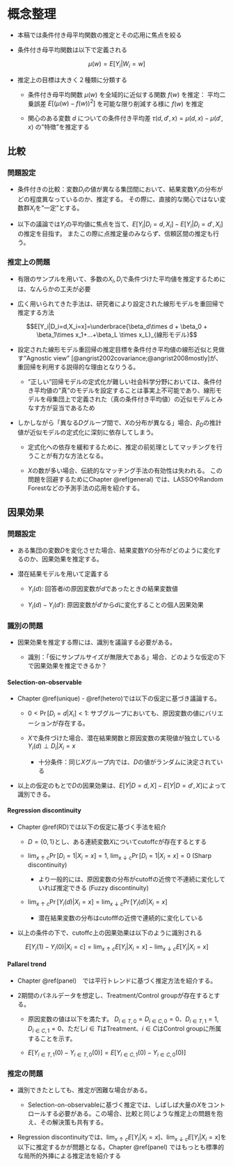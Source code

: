 # 概念整理 {#intro}

- 本稿では条件付き母平均関数の推定とその応用に焦点を絞る

- 条件付き母平均関数は以下で定義される

$$\mu(w)=E[Y_i|W_i=w]$$

- 推定上の目標は大きく２種類に分類する

  - 条件付き母平均関数 $\mu(w)$ を全域的に近似する関数 $f(w)$ を推定： 平均二乗誤差 $E[(\mu(w) - f(w))^2]$ を可能な限り削減する様に $f(w)$ を推定

  - 関心のある変数 $d$ についての条件付き平均差 $\tau(d,d',x)=\mu(d,x)-\mu(d',x)$ の”特徴”を推定する


## 比較 {#comparison}

### 問題設定

- 条件付きの比較：変数$D_i$の値が異なる集団間において、結果変数$Y_i$の分布がどの程度異なっているのか、推定する。
その際に、直接的な関心ではない変数群$X_i$を”一定”とする。

- 以下の議論では$Y_i$の平均値に焦点を当て、$E[Y_i|D_i=d,X_i]-E[Y_i|D_i=d',X_i]$の推定を目指す。
またこの際に点推定量のみならず、信頼区間の推定も行う。

### 推定上の問題

- 有限のサンプルを用いて、多数の$X_i,D_i$で条件づけた平均値を推定するためには、なんらかの工夫が必要

- 広く用いられてきた手法は、研究者により設定された線形モデルを重回帰で推定する方法

$$E[Y_i|D_i=d,X_i=x]=\underbrace{\beta_d\times d + \beta_0 + \beta_1\times x_1+...+\beta_L \times x_L}_{線形モデル}$$

- 設定された線形モデル重回帰の推定目標を条件付き平均値の線形近似と見做す"Agnostic view" [@angrist2002covariance;@angrist2008mostly]が、重回帰を利用する説得的な理由となりうる。

  - ”正しい”回帰モデルの定式化が難しい社会科学分野においては、条件付き平均値の”真”のモデルを設定することは事実上不可能であり、線形モデルを母集団上で定義された（真の条件付き平均値）の近似モデルとみなす方が妥当であるため

- しかしながら「異なる$D$グループ間で、$X$の分布が異なる」場合、$\beta_D$の推計値が近似モデルの定式化に深刻に依存してしまう。

  - 定式化への依存を緩和するために、推定の前処理としてマッチングを行うことが有力な方法となる。
  
  - $X$の数が多い場合、伝統的なマッチング手法の有効性は失われる。
この問題を回避するためにChapter \@ref(general) では、LASSOやRandom Forestなどの予測手法の応用を紹介する。

## 因果効果 {#causal}

### 問題設定

- ある集団の変数$D$を変化させた場合、結果変数$Y$の分布がどのように変化するのか、因果効果を推定する。

- 潜在結果モデルを用いて定義する

  - $Y_i(d)$: 回答者$i$の原因変数が$d$であったときの結果変数値
  
  - $Y_i(d)-Y_i(d')$: 原因変数が$d'$から$d$に変化することの個人因果効果

### 識別の問題

- 因果効果を推定する際には、識別を議論する必要がある。

  - 識別：「仮にサンプルサイズが無限大である」場合、どのような仮定の下で因果効果を推定できるか？

#### Selection-on-observable
  
- Chapter \@ref(unique) - \@ref(hetero)では以下の仮定に基づき議論する。

  - $0<\Pr[D_i=d|X_i]<1$: サブグループにおいても、原因変数の値にバリエーションが存在する。
  
  - $X$で条件づけた場合、潜在結果関数と原因変数の実現値が独立している$Y_i(d)\perp D_i|X_i=x$
  
    - 十分条件：同じ$X$グループ内では、$D$の値がランダムに決定されている

- 以上の仮定のもとで$D$の因果効果は、$E[Y|D=d,X]-E[Y|D=d',X]$によって識別できる。

#### Regression discontinuity

- Chapter \@ref(RD)では以下の仮定に基づく手法を紹介

  - $D=\{0,1\}$とし、ある連続変数$X$についてcutoff$c$が存在するとする
  
  - $\lim_{x\uparrow c}\Pr[D_i=1|X_i=x]=1$, $\lim_{x\downarrow c}\Pr[D_i=1|X_i=x]=0$ (Sharp discontinuity)
  
    - より一般的には、原因変数の分布がcutoffの近傍で不連続に変化していれば推定できる (Fuzzy discontinuity)
    
  - $\lim_{x\uparrow c}\Pr[Y_i(d)|X_i=x]= \lim_{x\downarrow c}\Pr[Y_i(d)|X_i=x]$
  
    - 潜在結果変数の分布はcutofffの近傍で連続的に変化している

- 以上の条件の下で、cutoff$c$上の因果効果は以下のように識別される

$$E[Y_i(1)-Y_i(0)|X_i=c]=\lim_{x\uparrow c}E[Y_i|X_i=x]-\lim_{x\downarrow c}E[Y_i|X_i=x]$$

#### Pallarel trend

- Chapter \@ref(panel)　では平行トレンドに基づく推定方法を紹介する。

- 2期間のパネルデータを想定し、Treatment/Control groupが存在するとする。

  - 原因変数の値は以下を満たす。 $D_{i\in T,0}=D_{i\in C,0}=0$、$D_{i\in T,1}=1, D_{i\in C,1}=0$、ただし$i\in T$はTreatment、$i\in C$はControl groupに所属することを示す。
  
  - $E[Y_{i\in T,1}(0)-Y_{i\in T,0}(0)]=E[Y_{i\in C,1}(0)-Y_{i\in C,0}(0)]$

### 推定の問題

- 識別できたとしても、推定が困難な場合がある。

  - Selection-on-observableに基づく推定では、しばしば大量の$X$をコントロールする必要がある。この場合、比較と同じような推定上の問題を抱え、その解決策も共有する。

- Regression discontinuityでは、$\lim_{x\uparrow c}E[Y_i|X_i=x]$、$\lim_{x\downarrow c}E[Y_i|X_i=x]$を以下に推定するかが問題となる。Chapter \@ref(panel) ではもっとも標準的な局所的外挿による推定法を紹介する
